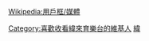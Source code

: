 {{Userbox
  |border-c=black
  |border-s=1
  |id=VL Max
  |id-c=white
  |id-fc=blue
  |id-s=12
  |info=這個用戶喜歡收看'''[[緯來育樂台]]'''。
  |info-c=yellow
  |info-fc=green
  |info-s=9
}}<includeonly>[[Category:喜歡收看緯來育樂台的維基人]]</includeonly><noinclude>
[[Category:媒體用戶框模板|緯]]
</noinclude><noinclude>{{Clear}}[[Wikipedia:用戶框/媒體]]</noinclude>